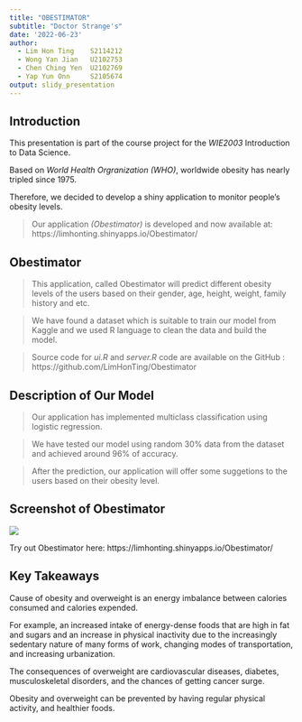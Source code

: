```yaml
---
title: "OBESTIMATOR"
subtitle: "Doctor Strange's"
date: '2022-06-23'
author:
  - Lim Hon Ting    S2114212
  - Wong Yan Jian 	U2102753
  - Chen Ching Yen	U2102769
  - Yap Yun Onn	    S2105674
output: slidy_presentation
---
```


## Introduction

This presentation is part of the course project for the *WIE2003* Introduction to Data Science.

Based on *World Health Orgranization (WHO)*, worldwide obesity has nearly tripled since 1975.

Therefore, we decided to develop a shiny application to monitor people's obesity levels. 

>Our application *(Obestimator)* is developed and now available at:
https://limhonting.shinyapps.io/Obestimator/

## Obestimator

>This application, called Obestimator will predict different obesity levels of the users based on their gender, age, height, weight, family history and etc.

>We have found a dataset which is suitable to train our model from Kaggle and we used R language to clean the data and build the model.

>Source code for *ui.R* and *server.R* code are available on the GitHub : https://github.com/LimHonTing/Obestimator

## Description of Our Model

>Our application has implemented multiclass classification using logistic regression.

>We have tested our model using random 30% data from the dataset and achieved around 96% of accuracy.

>After the prediction, our application will offer some suggetions to the users based on their obesity level.

## Screenshot of Obestimator

![](screenshot.png)
<!-- Limit image width and height -->
<style type='text/css'>
img {
    max-height: 560px;
    max-width: 964px;
}
</style>

<!-- Center image on slide -->
<script src="http://ajax.aspnetcdn.com/ajax/jQuery/jquery-1.7.min.js"></script>
<script type='text/javascript'>
$(function() {
    $("p:has(img)").addClass('centered');
});
</script>

Try out Obestimator here:
https://limhonting.shinyapps.io/Obestimator/

## Key Takeaways
Cause of obesity and overweight is an energy imbalance between calories consumed and calories expended. 

For example, an increased intake of energy-dense foods that are high in fat and sugars and
an increase in physical inactivity due to the increasingly sedentary nature of many forms of work, changing modes of transportation, and increasing urbanization.

The consequences of overweight are cardiovascular diseases, diabetes, musculoskeletal disorders, and the chances of getting cancer surge. 

Obesity and overweight can be prevented by having regular physical activity, and healthier foods.
